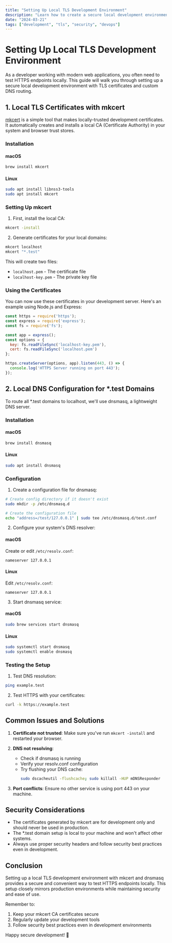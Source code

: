 ```yaml
---
title: "Setting Up Local TLS Development Environment"
description: "Learn how to create a secure local development environment with TLS certificates and custom DNS routing"
date: "2024-03-21"
tags: ["development", "tls", "security", "devops"]
---
```


# Setting Up Local TLS Development Environment

As a developer working with modern web applications, you often need to test HTTPS endpoints locally. This guide will walk you through setting up a secure local development environment with TLS certificates and custom DNS routing.

## 1. Local TLS Certificates with mkcert

[mkcert](https://github.com/FiloSottile/mkcert) is a simple tool that makes locally-trusted development certificates. It automatically creates and installs a local CA (Certificate Authority) in your system and browser trust stores.

### Installation

#### macOS
```bash
brew install mkcert
```

#### Linux
```bash
sudo apt install libnss3-tools
sudo apt install mkcert
```

### Setting Up mkcert

1. First, install the local CA:
```bash
mkcert -install
```

2. Generate certificates for your local domains:
```bash
mkcert localhost
mkcert "*.test"
```

This will create two files:
- `localhost.pem` - The certificate file
- `localhost-key.pem` - The private key file

### Using the Certificates

You can now use these certificates in your development server. Here's an example using Node.js and Express:

```javascript
const https = require('https');
const express = require('express');
const fs = require('fs');

const app = express();
const options = {
  key: fs.readFileSync('localhost-key.pem'),
  cert: fs.readFileSync('localhost.pem')
};

https.createServer(options, app).listen(443, () => {
  console.log('HTTPS Server running on port 443');
});
```

## 2. Local DNS Configuration for *.test Domains

To route all *.test domains to localhost, we'll use dnsmasq, a lightweight DNS server.

### Installation

#### macOS
```bash
brew install dnsmasq
```

#### Linux
```bash
sudo apt install dnsmasq
```

### Configuration

1. Create a configuration file for dnsmasq:

```bash
# Create config directory if it doesn't exist
sudo mkdir -p /etc/dnsmasq.d

# Create the configuration file
echo "address=/test/127.0.0.1" | sudo tee /etc/dnsmasq.d/test.conf
```

2. Configure your system's DNS resolver:

#### macOS
Create or edit `/etc/resolv.conf`:
```
nameserver 127.0.0.1
```

#### Linux
Edit `/etc/resolv.conf`:
```
nameserver 127.0.0.1
```

3. Start dnsmasq service:

#### macOS
```bash
sudo brew services start dnsmasq
```

#### Linux
```bash
sudo systemctl start dnsmasq
sudo systemctl enable dnsmasq
```

### Testing the Setup

1. Test DNS resolution:
```bash
ping example.test
```

2. Test HTTPS with your certificates:
```bash
curl -k https://example.test
```

## Common Issues and Solutions

1. **Certificate not trusted**: Make sure you've run `mkcert -install` and restarted your browser.

2. **DNS not resolving**: 
   - Check if dnsmasq is running
   - Verify your resolv.conf configuration
   - Try flushing your DNS cache:
     ```bash
     sudo dscacheutil -flushcache; sudo killall -HUP mDNSResponder
     ```

3. **Port conflicts**: Ensure no other service is using port 443 on your machine.

## Security Considerations

- The certificates generated by mkcert are for development only and should never be used in production.
- The *.test domain setup is local to your machine and won't affect other systems.
- Always use proper security headers and follow security best practices even in development.

## Conclusion

Setting up a local TLS development environment with mkcert and dnsmasq provides a secure and convenient way to test HTTPS endpoints locally. This setup closely mirrors production environments while maintaining security and ease of use.

Remember to:
1. Keep your mkcert CA certificates secure
2. Regularly update your development tools
3. Follow security best practices even in development environments

Happy secure development! 🚀
